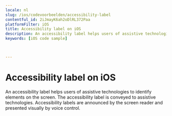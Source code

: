 ```yaml
---
locale: nl
slug: /ios/codevoorbeelden/accessibility-label
contentful_id: 2iJmayK6ah2oDlRL372Paa
platformFilter: iOS
title: Accessibility label on iOS
description: An accessibility label helps users of assistive technologies to identify elements on the screen.
keywords: [iOS code sample]


	
---
```


# Accessibility label on iOS

An accessibility label helps users of assistive technologies to identify elements on the screen. The accessibility label is conveyed to assistive technologies. Accessibility labels are announced by the screen reader and presented visually by voice control.

<CodeSample id="accessibility-label" locale="nl" platform="ios"/>